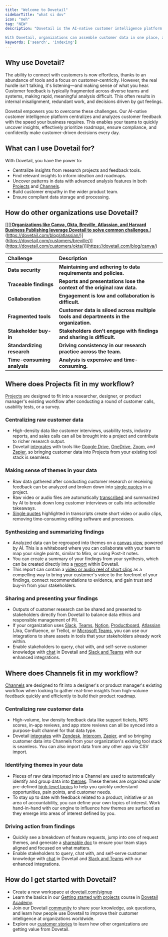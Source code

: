 ```yaml
---
title: "Welcome to Dovetail"
sidebarTitle: "what si dov"
icon: "meh"
tag: "NEW"
description: "Dovetail is the AI-native customer intelligence platform that helps organizations automate data aggregation, discover insights, and drive customer-centric decisions in one place.

With Dovetail, organizations can assemble customer data in one place, analyze qualitative data at scale, and act on important findings with stakeholders."
keywords: ['search', 'indexing']
---
```


## **Why use Dovetail?**

The ability to connect with customers is now effortless, thanks to an abundance of tools and a focus on customer-centricity. However, the real hurdle isn't talking, it's listening—and making sense of what you hear. Customer feedback is typically fragmented across diverse teams and systems, making rapid, meaningful analysis difficult. This often results in internal misalignment, redundant work, and decisions driven by gut feelings.

Dovetail empowers you to overcome these challenges. Our AI-native customer intelligence platform centralizes and analyzes customer feedback with the speed your business requires. This enables your teams to quickly uncover insights, effectively prioritize roadmaps, ensure compliance, and confidently make customer-driven decisions every day.

## **What can I use Dovetail for?**

With Dovetail, you have the power to:

- Centralize insights from research projects and feedback tools.
- Find relevant insights to inform ideation and roadmaps.
- Uncover patterns in data with advanced analysis features in both [<u>Projects</u>](https://dovetail.com/help/an-overview-of-projects/) and [<u>Channels</u>](https://dovetail.com/help/channels/).
- Build customer empathy in the wider product team.
- Ensure compliant data storage and processing.

## **How do other organizations use Dovetail?**

[[[[[**********************<u><u><u><u><u>Organizations like Canva, Okta, Breville, Atlassian, and Harvard Business Publishing leverage Dovetail to solve common challenges.</u></u></u></u></u>**********************](https://dovetail.com/blog/harvard-business-publishing/)](https://dovetail.com/blog/atlassian/)](https://dovetail.com/customers/breville/)](https://dovetail.com/customers/okta/)](https://dovetail.com/blog/canva/)

| **Challenge**               | **Description**                                                                        |
| :-------------------------- | :------------------------------------------------------------------------------------- |
| **Data security**           | **Maintaining and adhering to data requirements and policies.**                        |
| **Traceable findings**      | **Reports and presentations lose the context of the original raw data.**               |
| **Collaboration**           | **Engagement is low and collaboration is difficult.**                                  |
| **Fragmented tools**        | **Customer data is siloed across multiple tools and departments in the organization.** |
| **Stakeholder buy-in**      | **Stakeholders don’t engage with findings and sharing is difficult.**                  |
| **Standardizing research**  | **Driving consistency in our research practice across the team.**                      |
| **Time-consuming analysis** | **Analysis is expensive and time-consuming.**                                          |

## **Where does Projects fit in my workflow?**

[<u>Projects</u>](https://dovetail.com/help/an-overview-of-projects/) are designed to fit into a researcher, designer, or product manager's existing workflow after conducting a round of customer calls, usability tests, or a survey.

### Centralizing raw customer data

- High-density data like customer interviews, usability tests, industry reports, and sales calls can all be brought into a project and contribute to richer research output.
- Dovetail [<u>integrates</u>](https://dovetail.com/help/integrations/) with tools like [<u>Google Drive</u>](https://dovetail.com/help/import-files-from-google-drive/), [<u>OneDrive</u>](https://dovetail.com/help/import-files-from-onedrive/), [<u>Zoom</u>](https://dovetail.com/help/import-zoom-cloud-recordings/), and [<u>Zapier</u>](https://dovetail.com/help/connect-apps-to-dovetail-with-zapier/), so bringing customer data into Projects from your existing tool stack is seamless.

### Making sense of themes in your data

- Raw data gathered after conducting customer research or receiving feedback can be analyzed and broken down into [<u>single quotes</u>](https://dovetail.com/help/highlight-and-tag-project-content/) in a project.
- Raw video or audio files are automatically [<u>transcribed</u>](https://dovetail.com/help/take-notes-and-upload-data/) and summarized by AI to break down long customer interviews or calls into actionable takeaways.
- [<u>Single quotes</u>](https://dovetail.com/help/highlight-and-tag-project-content/) highlighted in transcripts create short video or audio clips, removing time-consuming editing software and processes.

### Synthesizing and summarizing findings

- Analyzed data can be regrouped into themes on a [<u>canvas view</u>](https://dovetail.com/help/how-to-use-canvas-layout/), powered by AI. This is a whiteboard where you can collaborate with your team to map your single points, similar to Miro, or using Post-it notes.
- You can create a summary of your findings from your synthesis, which can be created directly into a [<u>report</u>](https://dovetail.com/help/summarize-and-present-insights/) within Dovetail.
- This report can contain a [<u>video or audio reel of short clips</u>](https://dovetail.com/help/curate-and-share-highlights-with-reels/) as a compelling way to bring your customer's voice to the forefront of your findings, connect recommendations to evidence, and gain trust and buy-in from your stakeholders.

### Sharing and presenting your findings

- Outputs of customer research can be shared and presented to stakeholders directly from Dovetail to balance data ethics and responsible management of PII.
- If your organization uses [<u>Slack</u>](https://dovetail.com/help/slack-integration/), [<u>Teams</u>](https://dovetail.com/help/integrations/microsoft-teams/), [<u>Notion</u>](https://dovetail.com/help/integrate-dovetail-with-notion/), [<u>Productboard</u>](https://dovetail.com/help/integrate-dovetail-with-productboard/), [<u>Atlassian</u>](https://dovetail.com/help/integrate-dovetail-with-atlassian/) (Jira, Confluence, or Trello), or [<u>Microsoft Teams</u>](https://dovetail.com/help/integrate-with-microsoft-teams/), you can use our integrations to share assets in tools that your stakeholders already work within.
- Enable stakeholders to query, chat with, and self-serve customer knowledge with [<u>chat</u>](https://dovetail.com/help/contextual-chat/) in Dovetail and [<u>Slack and Teams</u>](https://dovetail.com/help/ask-dovetail/) with our enhanced integrations.

## **Where does Channels fit in my workflow?**

[<u>Channels</u>](https://dovetail.com/help/channels/) are designed to fit into a designer's or product manager's existing workflow when looking to gather real-time insights from high-volume feedback quickly and efficiently to build their product roadmap.

### Centralizing raw customer data

- High-volume, low density feedback data like support tickets, NPS scores, in-app reviews, and app store reviews can all be synced into a purpose-built channel for that data type.
- Dovetail [<u>integrates</u>](https://dovetail.com/help/integrations/) with [<u>Zendesk</u>](https://dovetail.com/help/integrations/zendesk/), [<u>Intercom</u>](https://dovetail.com/help/integrations/intercom/), [<u>Zapier</u>](https://dovetail.com/help/connect-apps-to-dovetail-with-zapier/), and so bringing customer data into Channels from your organization's existing tool stack is seamless. You can also import data from any other app via CSV import.

### Identifying themes in your data

- Pieces of raw data imported into a Channel are used to automatically identify and group data into [<u>themes</u>](https://dovetail.com/help/channels/#how-channels-works). These themes are organized under pre-defined [<u>high-level topics</u>](https://dovetail.com/help/channels/#create-a-topic-category-or-area-of-interest) to help you quickly understand opportunities, pain points, and customer needs.
- To stay up to date with feedback related to a product, initiative or an area of accountability, you can define your own topics of interest. Work hand-in-hand with our engine to influence how themes are surfaced as they emerge into areas of interest defined by you.

### Driving action from findings

- Quickly see a breakdown of feature requests, jump into one of request themes, and generate a [<u>shareable doc</u>](https://dovetail.com/help/summarize-and-present-insights/#create-an-insight) to ensure your team stays aligned and focused on what matters.
- Enable stakeholders to query, chat with, and self-serve customer knowledge with [<u>chat</u>](https://dovetail.com/help/contextual-chat/) in Dovetail and [<u>Slack and Teams</u>](https://dovetail.com/help/ask-dovetail/) with our enhanced integrations.

## **How do I get started with Dovetail?**

- Create a new workspace at [<u>dovetail.com/signup</u>](https://dovetail.com/signup/)
- Learn the basics in our [<u>Getting started with projects</u>](https://dovetail.com/academy/getting-started-in-dovetail/) course in [<u>Dovetail Academy</u>](https://dovetail.com/academy/).
- Join our Dovetail [<u>community</u>](https://dovetail.com/community/) to share your knowledge, ask questions, and learn how people use Dovetail to improve their customer intelligence at organizations worldwide.
- Explore our [<u>customer stories</u>](https://dovetail.com/customers/) to learn how other organizations are getting value from Dovetail.